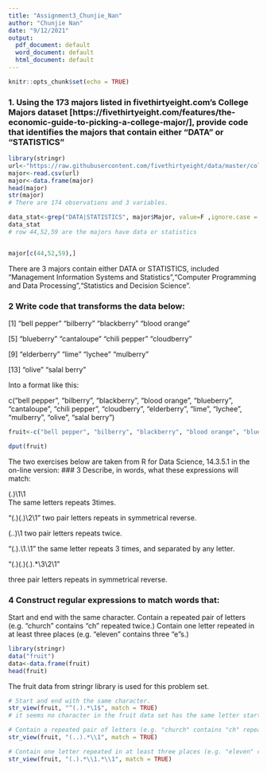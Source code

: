 ```yaml
---
title: "Assignment3_Chunjie_Nan"
author: "Chunjie Nan"
date: "9/12/2021"
output:
  pdf_document: default
  word_document: default
  html_document: default
---
```


```r
knitr::opts_chunk$set(echo = TRUE)
```
### 1. Using the 173 majors listed in fivethirtyeight.com’s College Majors dataset [https://fivethirtyeight.com/features/the-economic-guide-to-picking-a-college-major/], provide code that identifies the majors that contain either "DATA" or "STATISTICS"


```r
library(stringr)
url<-"https://raw.githubusercontent.com/fivethirtyeight/data/master/college-majors/majors-list.csv"
major<-read.csv(url)
major<-data.frame(major)
head(major)
str(major)
# There are 174 observations and 3 variables.

data_stat<-grep("DATA|STATISTICS", major$Major, value=F ,ignore.case = TRUE ) 
data_stat
# row 44,52,59 are the majors have data or statistics


major[c(44,52,59),]
```

There are 3 majors contain either DATA or STATISTICS, included "Management Information Systems and Statistics","Computer Programming and Data Processing","Statistics and Decision Science".







### 2 Write code that transforms the data below:

[1] "bell pepper"  "bilberry"     "blackberry"   "blood orange"

[5] "blueberry"    "cantaloupe"   "chili pepper" "cloudberry"  

[9] "elderberry"   "lime"         "lychee"       "mulberry"    

[13] "olive"        "salal berry"

Into a format like this:

c("bell pepper", "bilberry", "blackberry", "blood orange", "blueberry", "cantaloupe", "chili pepper", "cloudberry", "elderberry", "lime", "lychee", "mulberry", "olive", "salal berry")



```r
fruit<-c("bell pepper", "bilberry", "blackberry", "blood orange", "blueberry", "cantaloupe", "chili pepper", "cloudberry", "elderberry", "lime", "lychee", "mulberry", "olive", "salal berry")
```

```r
dput(fruit)
```




The two exercises below are taken from R for Data Science, 14.3.5.1 in the on-line version:
### 3 Describe, in words, what these expressions will match:



(.)\1\1  
The same letters repeats 3times.

"(.)(.)\\2\\1"
two pair letters repeats in symmetrical reverse.

(..)\1
two pair letters repeats twice.

"(.).\\1.\\1"
the same letter repeats 3 times, and separated by any letter.


"(.)(.)(.).*\\3\\2\\1"

three pair letters repeats in symmetrical reverse.





### 4 Construct regular expressions to match words that:
Start and end with the same character.
Contain a repeated pair of letters (e.g. "church" contains "ch" repeated twice.)
Contain one letter repeated in at least three places (e.g. "eleven" contains three "e"s.)


```r
library(stringr)
data("fruit")
data<-data.frame(fruit)
head(fruit)
```
The fruit data from stringr library is used for this problem set.


```r
# Start and end with the same character.
str_view(fruit, "^(.).*\1$", match = TRUE)
# it seems no character in the fruit data set has the same letter start and end.
```



```r
# Contain a repeated pair of letters (e.g. "church" contains "ch" repeated twice.)
str_view(fruit, "(..).*\\1", match = TRUE)
```



```r
# Contain one letter repeated in at least three places (e.g. "eleven" contains three "e"s.)
str_view(fruit, "(.).*\\1.*\\1", match = TRUE)
```


